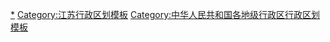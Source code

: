 {{Navbox
|listclass = hlist
|name = 淮安市行政区划
|title = [[淮安市]]行政区划
|above = 省级行政区：[[江苏省]]　　政府驻地：[[清江浦区]]
|image = [[File:Administrative Division Huai'an.png|150px]]
|state = {{{state<includeonly>|collapsed</includeonly>}}}

|group1style = background: #ececec; text-align: center;
|group1 = [[县级行政区]]
|liststyle = background: #ececec; text-align: center;
|list1 = 7[[县级行政区]]（4[[市辖区]]、3[[县 (中华人民共和国)|县]]）；95[[乡级行政区]]（38[[街道办事处]]、57[[行政建制镇|镇]]）

|group2 = [[市辖区]]
|groupstyle = text-align: center;
|list2 = {{Navbox|child

|group1 = [[淮安区]]
|list1 =  {{Navbox|child
|group1 = 3街道
|list1 =
* [[淮城街道]]
* [[河下街道]]
* [[山阳街道]]
|group2 = 12镇
|list2 =
* [[平桥镇 (淮安市)|平桥镇]]
* [[朱桥镇 (淮安市)|朱桥镇]]
* [[施河镇]]
* [[车桥镇 (淮安市)|车桥镇]]
* [[流均镇]]
* [[苏嘴镇]]
* [[钦工镇]]
* [[顺河镇 (淮安市)|顺河镇]]
* [[博里镇]]
* [[复兴镇 (淮安市)|复兴镇]]
* [[漕运镇]]
* [[石塘镇 (淮安市)|石塘镇]]
|group3 = 淮安开发区
|group3style = background: #ececec
|list3 = {{Navbox|child
|group1 = 1镇
|groupstyle = background: #ececec
|list1 =
* [[范集镇 (淮安市)|范集镇]]
}}
}}

|group2 = [[淮阴区]]
|list2 =  {{Navbox|child
|group1 = 4街道
|list1 =
* [[长江路街道 (淮安市)|长江路街道]]
* [[新渡口街道]]
* [[古清口街道]]
* [[王家营街道]]
|group2 = 9镇
|list2 =
* [[南陈集镇]]
* [[马头镇 (淮安市)|马头镇]]
* [[丁集镇 (淮安市)|丁集镇]]
* [[徐溜镇]]
* [[渔沟镇 (淮安市)|渔沟镇]]
* [[三树镇]]
* [[高家堰镇 (淮安市)|高家堰镇]]
* [[淮高镇]]
* [[刘老庄镇]]
}}

|group3 = [[清江浦区]]
|list3 =  {{Navbox|child
|group1 = 14街道
|list1 =
* [[城南街道 (淮安市)|城南街道]]
* [[清江街道]]
* [[浦楼街道]]
* [[闸口街道]]
* [[清浦街道]]
* [[府前街道]]
* [[长西街道]]
* [[淮海街道]]
* [[长东街道]]
* [[柳树湾街道]]
* [[水渡口街道]]
* [[清河街道 (淮安市)|清河街道]]
* [[盐河街道]]
* [[武墩街道]]
|group2 = 2镇
|list2 =
* [[和平镇 (淮安市)|和平镇]]
* [[黄码镇]]
|group3 = 淮安开发区
|group3style = background: #ececec
|list3 = {{Navbox|child
|group1 = 4街道
|groupstyle = background: #ececec
|list1 =
* [[钵池街道]]
* [[徐杨街道 (淮安市)|徐杨街道]]
* [[南马厂街道]]
* [[枚乘街道]]
}}
}}

|group4 = [[洪泽区]]
|list4 =  {{Navbox|child
|group1 = 3街道
|list1 =
* [[高良涧街道]]
* [[朱坝街道]]
* [[黄集街道]]
|group2 = 6镇
|list2 =
* [[蒋坝镇]]
* [[岔河镇 (淮安市)|岔河镇]]
* [[西顺河镇]]
* [[老子山镇]]
* [[三河镇 (淮安市)|三河镇]]
* [[东双沟镇]]
}}
}}

|group3 = [[县 (中华人民共和国)|县]]
|list3 = {{Navbox|child

|group1 = [[涟水县]]
|list1 =  {{Navbox|child
|group1 = 4街道
|list1 =
* [[涟城街道]]
* [[朱码街道]]
* [[陈师街道]]
* [[保滩街道]]
|group2 = 12镇
|list2 =
* [[高沟镇 (涟水县)|高沟镇]]
* [[唐集镇 (涟水县)|唐集镇]]
* [[大东镇 (涟水县)|大东镇]]
* [[五港镇]]
* [[梁岔镇]]
* [[石湖镇 (涟水县)|石湖镇]]
* [[岔庙镇]]
* [[东胡集镇]]
* [[南集镇]]
* [[成集镇]]
* [[红窑镇]]
* [[黄营镇]]
}}

|group2 = [[盱眙县]]
|list2 =  {{Navbox|child
|group1 = 3街道
|list1 =
* [[盱城街道]]
* [[太和街道 (盱眙县)|太和街道]]
* [[古桑街道]]
|group2 = 10镇
|list2 =
* [[马坝镇 (盱眙县)|马坝镇]]
* [[官滩镇]]
* [[桂五镇]]
* [[管仲镇]]
* [[河桥镇 (盱眙县)|河桥镇]]
* [[鲍集镇 (盱眙县)|鲍集镇]]
* [[黄花塘镇]]
* [[淮河镇 (盱眙县)|淮河镇]]
* [[天泉湖镇]]
* [[穆店镇]]
}}

|group3 = [[金湖县]]
|list3 =  {{Navbox|child
|group1 = 3街道
|list1 =
* [[黎城街道]]
* [[戴楼街道]]
* [[金北街道]]
|group2 = 5镇
|list2 =
* [[金南镇]]
* [[塔集镇]]
* [[前锋镇 (金湖县)|前锋镇]]
* [[吕良镇]]
* [[银涂镇]]
}}
}}
}}
<noinclude>
[[Category:淮安行政区划|*]]
[[Category:江苏行政区划模板]]
[[Category:中华人民共和国各地级行政区行政区划模板]]
</noinclude>